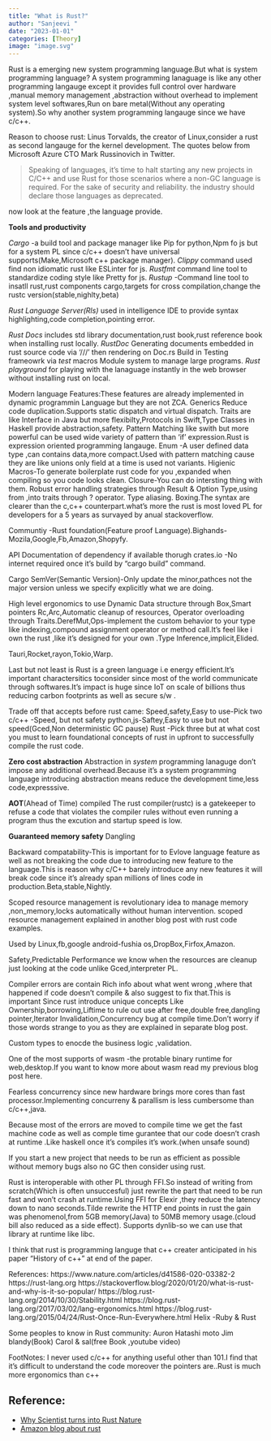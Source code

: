 ```yaml
---
title: "What is Rust?"
author: "Sanjeevi "
date: "2023-01-01"
categories: [Theory]
image: "image.svg"
---
```

Rust is a emerging new system programming language.But what is system programming language?
A system programming lanaguage is like any other programming langauge except it provides full control over hardware ,manual memory management ,abstraction without overhead to implement system level softwares,Run on bare metal(Without any operating system).So why another system programming langauge since we have c/c++.

Reason to choose rust:
Linus Torvalds, the creator of Linux,consider a rust as second langauge for the kernel development.
The quotes below from Microsoft Azure CTO Mark Russinovich in Twitter.

> Speaking of languages, it's time to halt starting any new projects in C/C++ and use Rust for those scenarios where a non-GC language is required. For the sake of security and reliability. the industry should declare those languages as deprecated.

now look at the feature ,the language provide.


**Tools and productivity**
 
*Cargo* -a build tool and package manager like Pip for python,Npm fo js but for a system PL since c/c++
 doesn't have universal supports(Make,Microsoft c++ package manager).
*Clippy* command used find non idiomatic rust like ESLinter for js.
*Rustfmt* command line tool to standardize coding style like Pretty for js.
 *Rustup* -Command line tool to insatll rust,rust components cargo,targets for cross compilation,change the
 rustc version(stable,nighlty,beta)

*Rust Language Server(Rls)* used in intelligence IDE to provide syntax highlighting,code completion,pointing error.

*Rust Docs* includes std library documentation,rust book,rust reference book when installing rust locally.
*RustDoc* Generating documents embedded in rust source code via '///' then rendering on Doc.rs
 Build in Testing frameowrk via *test* macros
 Module system to manage large programs. 
*Rust playground* for playing with the lanaguage instantly in the web browser without installing rust on local.

Modern language Features:These features are already implemented in dynamic programmin Language but they are not ZCA.
 Generics Reduce code duplication.Supports static dispatch and virtual dispatch.
 Traits are like Interface in Java but more flexibilty,Protocols in Swift,Type Classes in Haskell provide abstraction,safety.
 Pattern Matching like swith but more powerful can be used wide variety of pattern than 'if' expression.Rust is expression oriented programming langauge.
 Enum -A user defined data type ,can contains data,more compact.Used with pattern matching cause they are like unions only field at a time is used not variants.
 Higienic Macros-To generate boilerplate rust code for you ,expanded when compiling so you code looks clean.
 Closure-You can do intersting thing with them.
 Robust error handling strategies through Result & Option Type,using from ,into traits through ? operator.
 Type aliasing.
Boxing.The syntax are clearer than the c,c++ counterpart.what's
more the rust is most loved PL for developers for a 5 years as survayed by anual stackoverflow.


Communtiy -Rust foundation(Feature proof Language).Bighands-Mozila,Google,Fb,Amazon,Shopyfy.

 
 API Documentation of dependency if available thorugh crates.io -No internet required once it's build by "cargo build"
command.

 Cargo SemVer(Semantic Version)-Only update the minor,pathces not the major version unless we specify explicitly what we
are doing.

 High level ergonomics to use Dynamic Data structure through Box,Smart pointers Rc,Arc,Automatic cleanup of resources,
Operator overloading through Traits.DerefMut,Ops-implement the custom behavior to your type like indexing,compound assignment
operator or method call.It's feel like i own the rust ,like it's designed for your own .Type Inference,implicit,Elided.



 Tauri,Rocket,rayon,Tokio,Warp.

 Last but not least is Rust is a green language i.e energy efficient.It's important charactersitics toconsider since most of the world communicate through softwares.It's impact is huge since IoT on scale of billions thus
 reducing carbon footprints as well as secure s/w .

Trade off that accepts before rust came:
 Speed,safety,Easy to use-Pick two
  c/c++ -Speed, but not safety
  python,js-Saftey,Easy to use but not speed(Gced,Non deterministic GC pause)
  Rust -Pick three but at what cost you must to learn foundational concepts of rust in upfront to successfully compile 
  the rust code.  



**Zero cost abstraction** 
 Abstraction in *system* programming lanaguge don't impose any additional overhead.Because it's a system programming language introducing abstraction means reduce the development time,less code,expresssive.


**AOT**(Ahead of Time) compiled
The rust compiler(rustc) is a gatekeeper to refuse a code that violates the compiler rules without even running a program thus the excution and startup speed is low. 

**Guaranteed memory safety**
Dangling

 Backward compatability-This is important for to Evlove language feature as well as not breaking the code due to introducing new feature to the language.This is reason why c/C++ barely introduce any new features it will break code since it's already span millions of lines code in production.Beta,stable,Nightly.

 Scoped resource management is revolutionary idea to manage memory ,non_memory,locks automatically without human intervention.
scoped resource management explained in another blog post with rust code examples.

 Used by Linux,fb,google android-fushia os,DropBox,Firfox,Amazon.

 Safety,Predictable Performance we know when the resources are cleanup just looking at the code unlike Gced,interpreter
PL.

 Compiler errors are contain Rich info about what went wrong ,where that happened if code doesn't compile & also suggest 
to fix that.This is important Since rust introduce unique concepts Like Ownership,borrowing,Liftime to rule out
use after free,double free,dangling pointer,Iterator Invalidation,Concurrency bug at compile time.Don't worry if those
words strange to you as they are explained in separate blog post. 

 Custom types to enocde the business logic ,validation.

 One of the most supports of wasm -the protable binary runtime for web,desktop.If you want to know more about wasm read my
previous blog post here.

 Fearless concurrency since new hardware brings more cores than fast processor.Implementing concurreny & parallism
is less cumbersome than c/c++,java.

 Because most of the errors are moved to compile time we get the fast machine code as well as comple time gurantee that our
code doesn't crash at runtime .Like haskell once it's compiles it's work.(when unsafe sound)


If you start a new project that needs to be run as efficient as possible without memory bugs also no GC then consider 
using rust.

Rust is interoperable with other PL through FFI.So instead of writing from scratch(Which is often unsuccesful) just
rewrite the part that need to be run fast and won't crash at runtime.Using FFI for Elexir ,they reduce the latency down
to nano seconds.Tilde rewrite the HTTP end points in rust the gain was phenomenol,from 5GB memory(Java) to 50MB 
memory usage.(cloud bill also reduced as a side effect).
Supports dynlib-so we can use that library at runtime like libc.

I think that rust is programming languge that c++ creater anticipated in his paper "History of c++" at end of the paper.

References:
 https://www.nature.com/articles/d41586-020-03382-2
 https://rust-lang.org
 https://stackoverflow.blog/2020/01/20/what-is-rust-and-why-is-it-so-popular/
 https://blog.rust-lang.org/2014/10/30/Stability.html
 https://blog.rust-lang.org/2017/03/02/lang-ergonomics.html
 https://blog.rust-lang.org/2015/04/24/Rust-Once-Run-Everywhere.html
 Helix -Ruby & Rust

Some peoples to know in Rust community:
 Auron 
 Hatashi moto
 Jim blandy(Book)
 Carol & sal(free Book ,youtube video)


FootNotes:
 I never used c/c++ for anything useful other than 101.I find that it's difficult to understand the code moreover the pointers are..Rust is much more ergonomics than c++









## Reference:
 - <a href="https://www.nature.com/articles/d41586-020-03382-2" target="_blank">Why Scientist turns into Rust Nature</a> 
- <a href="https://aws.amazon.com/blogs/opensource/sustainability-with-rust/" target="_blank">Amazon blog about rust</a>